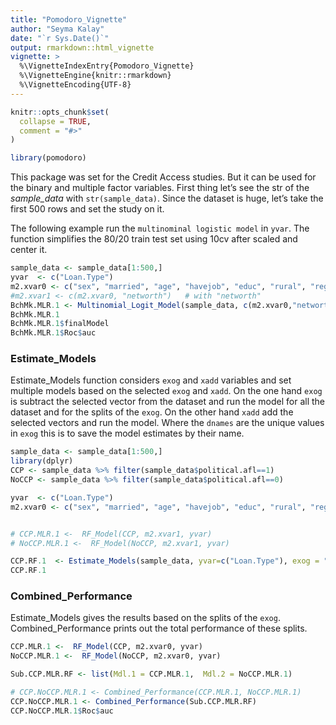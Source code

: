 ```yaml
---
title: "Pomodoro_Vignette"
author: "Seyma Kalay"
date: "`r Sys.Date()`"
output: rmarkdown::html_vignette
vignette: >
  %\VignetteIndexEntry{Pomodoro_Vignette}
  %\VignetteEngine{knitr::rmarkdown}
  %\VignetteEncoding{UTF-8}
---
```


```r
knitr::opts_chunk$set(
  collapse = TRUE,
  comment = "#>"
)
```

```r
library(pomodoro)
```

This package was set for the Credit Access studies. But it can be used for the binary and multiple factor variables. 
First thing let's see the str of the *sample_data* with `str(sample_data)`. Since the dataset is huge, let's take the first 500 rows and set the study on it.

The following example run the `multinominal logistic model` in `yvar`. The function simplifies the 80/20 train test set using 10cv after scaled and center it.

```r
sample_data <- sample_data[1:500,]
yvar  <- c("Loan.Type")
m2.xvar0 <- c("sex", "married", "age", "havejob", "educ", "rural", "region","income","political.afl") 
#m2.xvar1 <- c(m2.xvar0, "networth")   # with "networth"
BchMk.MLR.1 <- Multinomial_Logit_Model(sample_data, c(m2.xvar0,"networth"), yvar)
BchMk.MLR.1
BchMk.MLR.1$finalModel
BchMk.MLR.1$Roc$auc
```


### Estimate_Models

Estimate_Models function considers `exog` and `xadd` variables and set multiple models based on the selected `exog` and `xadd`.
On the one hand `exog` is subtract the selected vector from the dataset and run the model for all the dataset and for the splits of the `exog`.
On the other hand `xadd` add the selected vectors and run the model.
Where the `dnames` are the unique values in `exog` this is to save the model estimates by their name.

```r
sample_data <- sample_data[1:500,]
library(dplyr)
CCP <- sample_data %>% filter(sample_data$political.afl==1)
NoCCP <- sample_data %>% filter(sample_data$political.afl==0)

yvar  <- c("Loan.Type")
m2.xvar0 <- c("sex", "married", "age", "havejob", "educ", "rural", "region","income","political.afl") #, "ethnicity" "class.of.HH",


# CCP.MLR.1 <-  RF_Model(CCP, m2.xvar1, yvar)
# NoCCP.MLR.1 <-  RF_Model(NoCCP, m2.xvar1, yvar)

CCP.RF.1  <- Estimate_Models(sample_data, yvar=c("Loan.Type"), exog = "political.afl", xvec=m2.xvar0, xadd="networth", type="RF", dnames=c("0","1"))
CCP.RF.1
```

### Combined_Performance

Estimate_Models gives the results based on the splits of the `exog`. 
Combined_Performance prints out the total performance of these splits.

```r
CCP.MLR.1 <-  RF_Model(CCP, m2.xvar0, yvar)
NoCCP.MLR.1 <-  RF_Model(NoCCP, m2.xvar0, yvar)

Sub.CCP.MLR.RF <- list(Mdl.1 = CCP.MLR.1,  Mdl.2 = NoCCP.MLR.1)

# CCP.NoCCP.MLR.1 <- Combined_Performance(CCP.MLR.1, NoCCP.MLR.1)
CCP.NoCCP.MLR.1 <- Combined_Performance(Sub.CCP.MLR.RF)
CCP.NoCCP.MLR.1$Roc$auc
```


